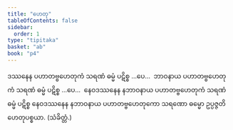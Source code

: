 ```yaml
---
title: "ဟေတု"
tableOfContents: false
sidebar:
  order: 1
type: "tipitaka"
basket: "ab"
book: "p4"
---
```



<DynamicBreadcrumb />

<Division number="33" book="p4" e="ch" v="39" p="610">

<Paragraph number="1798" book="p4">
ဒဿနေန ပဟာတဗ္ဗဟေတုကံ သရဏံ ဓမ္မံ ပဋိစ္စ …ပေ…  ဘာဝနာယ ပဟာတဗ္ဗဟေတုကံ သရဏံ ဓမ္မံ ပဋိစ္စ …ပေ…  နေဝဒဿနေန နဘာဝနာယ ပဟာတဗ္ဗဟေတုကံ သရဏံ ဓမ္မံ ပဋိစ္စ နေဝဒဿနေန နဘာဝနာယ ပဟာတဗ္ဗဟေတုကော သရဏော ဓမ္မော ဥပ္ပဇ္ဇတိ ဟေတုပစ္စယာ. (သံခိတ္တံ.)
</Paragraph>
</Division>